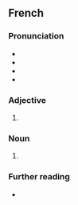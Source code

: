 {{also|Chrétienne}}

==French==

===Pronunciation===
* {{fr-IPA|crét_ienne}}
* {{audio|fr|LL-Q150 (fra)-Pamputt-chrétienne.wav|Audio}}
* {{rhymes|fr|ɛn}}
* {{homophones|fr|chrétienne}}

===Adjective===
{{head|fr|adjective form}}

# {{feminine singular of|fr|chrétien}}

===Noun===
{{fr-noun|f|m=chrétien}}

# {{female equivalent of|fr|chrétien}}

===Further reading===
* {{R:TLFi}}